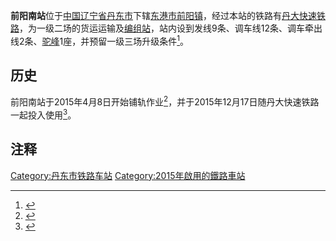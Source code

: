 {{Infobox China railway station 
|车站名称 = 前阳南站
|图片 = 
|图片介紹 =
|车站位置 = [[中华人民共和国|中国]][[辽宁省|辽宁省]][[丹东市|丹东市]][[东港市|东港市]][[前阳镇|前阳镇]]
|线路 = [[丹大快速铁路|丹大快速铁路]]
|车站等级 =
|月台数目 = 0
|站台面 = 0
|股道数目 = 9
}}
'''前阳南站'''位于[[中国|中国]][[辽宁省|辽宁省]][[丹东市|丹东市]]下辖[[东港市|东港市]][[前阳镇|前阳镇]]，经过本站的铁路有[[丹大快速铁路|丹大快速铁路]]，为一级二场的货运运输及[[编组站|编组站]]，站内设到发线9条、调车线12条、调车牵出线2条、[[驼峰|驼峰]]1座，并预留一级三场升级条件<ref>{{cite web|url=http://www.rebcenter.com/showPdf.action?id=619|title=关于新建东北东部铁路前阳至庄河段工程初步设计的批复|publisher=铁路建设工程网|deadurl=yes|archiveurl=https://web.archive.org/web/20160309214757/http://www.rebcenter.com/showPdf.action?id=619|archivedate=2016-03-09|accessdate=2016-01-10}}</ref>。

==历史==
前阳南站于2015年4月8日开始铺轨作业<ref>{{cite news|url=http://www.ddrb.cn/news/yw/13242015410151.html|title=丹大快铁新前阳站开始铺设钢轨|publisher=丹东新闻网|access-date=2016-01-10|archive-url=https://web.archive.org/web/20160305000827/http://www.ddrb.cn/news/yw/13242015410151.html|archive-date=2016-03-05|dead-url=yes}}</ref>，并于2015年12月17日随丹大快速铁路一起投入使用<ref>{{cite news|url=http://china.cnr.cn/ygxw/20151217/t20151217_520825924.shtml|title=丹大快速铁路今日开通运营 全程最快1小时45分|publisher=央广网|accessdate=2016-01-10|archive-date=2016-03-07|archive-url=https://web.archive.org/web/20160307065809/http://china.cnr.cn/ygxw/20151217/t20151217_520825924.shtml|dead-url=no}}</ref>。


{{start rail box|[[中国铁路|中国铁路]]}}
{{s-inop|[[东港北站|东港北站]]}}
{{s-line|[[丹大快速铁路|丹大快速铁路]]}}
{{s-inop|[[丹东西站|丹东西站]]}}
{{end box}}

==注释==
{{reflist}}
{{丹大城际铁路}}

[[Category:丹东市铁路车站|Category:丹东市铁路车站]]
[[Category:2015年啟用的鐵路車站|Category:2015年啟用的鐵路車站]]